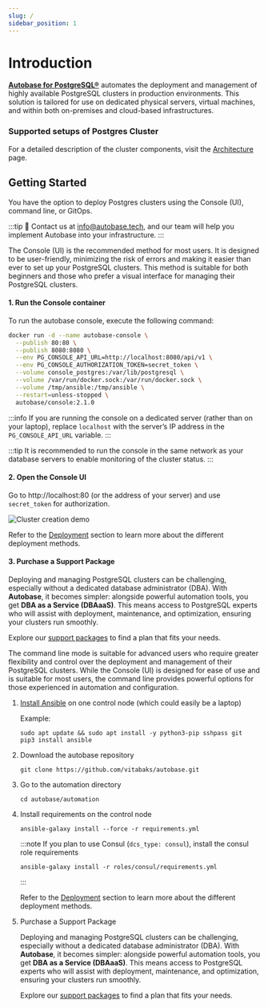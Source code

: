 ```yaml
---
slug: /
sidebar_position: 1
---
```


# Introduction

**[Autobase for PostgreSQL®](https://github.com/vitabaks/autobase)** automates the deployment and management of highly available PostgreSQL clusters in production environments. This solution is tailored for use on dedicated physical servers, virtual machines, and within both on-premises and cloud-based infrastructures.

### Supported setups of Postgres Cluster


<SchemeSwitcher />

For a detailed description of the cluster components, visit the [Architecture](./overview/architecture.md) page.

## Getting Started

You have the option to deploy Postgres clusters using the Console (UI), command line, or GitOps.

:::tip
📩 Contact us at info@autobase.tech, and our team will help you implement Autobase into your infrastructure.
:::


<Tabs>
  <TabItem value="console-ui" label="Console (UI)" default>

The Console (UI) is the recommended method for most users. It is designed to be user-friendly, minimizing the risk of errors and making it easier than ever to set up your PostgreSQL clusters. This method is suitable for both beginners and those who prefer a visual interface for managing their PostgreSQL clusters.

#### 1. Run the Console container

To run the autobase console, execute the following command:

```bash
docker run -d --name autobase-console \
  --publish 80:80 \
  --publish 8080:8080 \
  --env PG_CONSOLE_API_URL=http://localhost:8080/api/v1 \
  --env PG_CONSOLE_AUTHORIZATION_TOKEN=secret_token \
  --volume console_postgres:/var/lib/postgresql \
  --volume /var/run/docker.sock:/var/run/docker.sock \
  --volume /tmp/ansible:/tmp/ansible \
  --restart=unless-stopped \
  autobase/console:2.1.0
```

:::info
If you are running the console on a dedicated server (rather than on your laptop), replace `localhost` with the server’s IP address in the `PG_CONSOLE_API_URL` variable.
:::

:::tip
It is recommended to run the console in the same network as your database servers to enable monitoring of the cluster status.
:::

#### 2. Open the Console UI

Go to http://localhost:80 (or the address of your server) and use `secret_token` for authorization.

![Cluster creation demo](/img/autobase_create_cluster_demo.gif)

Refer to the [Deployment](./docs/category/deployment) section to learn more about the different deployment methods.


#### 3.  Purchase a Support Package

Deploying and managing PostgreSQL clusters can be challenging, especially without a dedicated database administrator (DBA).
With **Autobase**, it becomes simpler: alongside powerful automation tools, you get **DBA as a Service (DBAaaS)**.
This means access to PostgreSQL experts who will assist with deployment, maintenance, and optimization, ensuring your clusters run smoothly.

Explore our [support packages](/docs/support) to find a plan that fits your needs.

  </TabItem>
  <TabItem value="command-line" label="Command line">

The command line mode is suitable for advanced users who require greater flexibility and control over the deployment and management of their PostgreSQL clusters.
While the Console (UI) is designed for ease of use and is suitable for most users, the command line provides powerful options for those experienced in automation and configuration.

1. [Install Ansible](https://docs.ansible.com/ansible/latest/installation_guide/intro_installation.html) on one control node (which could easily be a laptop)

    Example:
    ```shell
    sudo apt update && sudo apt install -y python3-pip sshpass git
    pip3 install ansible
    ```

2. Download the autobase repository

    ```shell
    git clone https://github.com/vitabaks/autobase.git
    ```

3. Go to the automation directory

    ```shell
    cd autobase/automation
    ```

4. Install requirements on the control node

    ```shell
    ansible-galaxy install --force -r requirements.yml 
    ```

    :::note
    If you plan to use Consul (`dcs_type: consul`), install the consul role requirements
    ```
    ansible-galaxy install -r roles/consul/requirements.yml
    ```
    :::

    Refer to the [Deployment](./docs/category/deployment) section to learn more about the different deployment methods.

5.  Purchase a Support Package

    Deploying and managing PostgreSQL clusters can be challenging, especially without a dedicated database administrator (DBA).
    With **Autobase**, it becomes simpler: alongside powerful automation tools, you get **DBA as a Service (DBAaaS)**.
    This means access to PostgreSQL experts who will assist with deployment, maintenance, and optimization, ensuring your clusters run smoothly.

    Explore our [support packages](/docs/support) to find a plan that fits your needs.

  </TabItem>
</Tabs>
